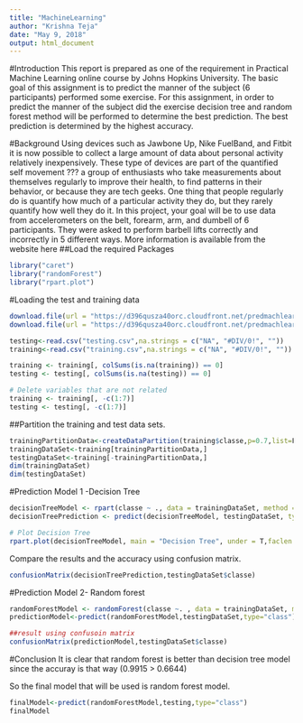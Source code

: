 ```yaml
---
title: "MachineLearning"
author: "Krishna Teja"
date: "May 9, 2018"
output: html_document
---
```


#Introduction
This report is prepared as one of the requirement in Practical Machine Learning online course by Johns Hopkins University. The basic goal of this assignment is to predict the manner of the subject (6 participants) performed some exercise. For this assignment, in order to predict the manner of the subject did the exercise decision tree and random forest method will be performed to determine the best prediction. The best prediction is determined by the highest accuracy.

#Background
Using devices such as Jawbone Up, Nike FuelBand, and Fitbit it is now possible to collect a large amount of data about personal activity relatively inexpensively. These type of devices are part of the quantified self movement ??? a group of enthusiasts who take measurements about themselves regularly to improve their health, to find patterns in their behavior, or because they are tech geeks. One thing that people regularly do is quantify how much of a particular activity they do, but they rarely quantify how well they do it. In this project, your goal will be to use data from accelerometers on the belt, forearm, arm, and dumbell of 6 participants. They were asked to perform barbell lifts correctly and incorrectly in 5 different ways. More information is available from the website here
##Load the required Packages
```r

library("caret")
library("randomForest")
library("rpart.plot")

```


#Loading the test and training data
```r

download.file(url = "https://d396qusza40orc.cloudfront.net/predmachlearn/pml-training.csv" ,destfile = "training.csv")
download.file(url = "https://d396qusza40orc.cloudfront.net/predmachlearn/pml-testing.csv" ,destfile = "testing.csv")

testing<-read.csv("testing.csv",na.strings = c("NA", "#DIV/0!", ""))
training<-read.csv("training.csv",na.strings = c("NA", "#DIV/0!", ""))

training <- training[, colSums(is.na(training)) == 0]
testing <- testing[, colSums(is.na(testing)) == 0]

# Delete variables that are not related 
training <- training[, -c(1:7)]
testing <- testing[, -c(1:7)]

```

##Partition the training and test data sets.
```r
trainingPartitionData<-createDataPartition(training$classe,p=0.7,list=F)
trainingDataSet<-training[trainingPartitionData,]
testingDataSet<-training[-trainingPartitionData,]
dim(trainingDataSet)
dim(testingDataSet)

```

#Prediction Model 1 -Decision Tree
```r

decisionTreeModel <- rpart(classe ~ ., data = trainingDataSet, method = "class")
decisionTreePrediction <- predict(decisionTreeModel, testingDataSet, type = "class")

# Plot Decision Tree
rpart.plot(decisionTreeModel, main = "Decision Tree", under = T,faclen = 0)
```

Compare the results and the accuracy using confusion matrix.

```r

confusionMatrix(decisionTreePrediction,testingDataSet$classe)

```

#Prediction Model 2- Random forest

```r
randomForestModel <- randomForest(classe ~. , data = trainingDataSet, method = "class")
predictionModel<-predict(randomForestModel,testingDataSet,type="class")

##result using confusoin matrix
confusionMatrix(predictionModel,testingDataSet$classe)

```

#Conclusion
It is clear that random forest is better than decision tree model since the accuray is that way (0.9915 > 0.6644)

So the final model that will be used is random forest model.
```r

finalModel<-predict(randomForestModel,testing,type="class")
finalModel
```